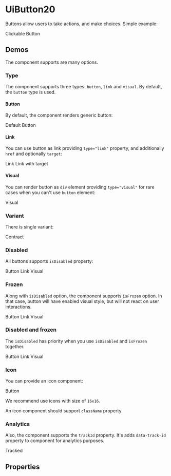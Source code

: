 


<Meta title="UiButton20/Docs" />

# UiButton20

Buttons allow users to take actions, and make choices. Simple example:

<Canvas className={contractBackground}>
  <UiButton20 variant="contract">Clickable Button</UiButton20>
</Canvas>

## Demos

The component supports are many options.

### Type

The component supports three types: `button`, `link` and `visual`. By default, the `button` type is used.

#### Button

By default, the component renders generic button:

<Canvas className={contractBackground}>
  <UiButton20 variant="contract">Default</UiButton20>
  <UiButton20 type="button" variant="contract">Button</UiButton20>
</Canvas>

#### Link

You can use button as link providing `type="link"` property, and additionally `href` and optionally `target`:

<Canvas className={contractBackground}>
  <UiButton20 href="#" type="link" variant="contract">Link</UiButton20>
  <UiButton20 href="#" target="_blank" type="link" variant="contract">Link with target</UiButton20>
</Canvas>

#### Visual

You can render button as `div` element providing `type="visual"` for rare cases when you can't use `button` element:

<Canvas className={contractBackground}>
  <UiButton20 type="visual" variant="contract">Visual</UiButton20>
</Canvas>

### Variant

There is single variant:

<Canvas className={contractBackground}>
  <UiButton20 variant="contract">Contract</UiButton20>
</Canvas>

### Disabled

All buttons supports `isDisabled` property:

<Canvas className={contractBackground}>
  <UiButton20 isDisabled type="button" variant="contract">Button</UiButton20>
  <UiButton20 href="#" isDisabled type="link" variant="contract">Link</UiButton20>
  <UiButton20 isDisabled type="visual" variant="contract">Visual</UiButton20>
</Canvas>

### Frozen

Along with `isDisabled` option, the component supports `isFrozen` option. In that case, button will have enabled visual
style, but will not react on user interactions.

<Canvas className={contractBackground}>
  <UiButton20 isFrozen type="button" variant="contract">Button</UiButton20>
  <UiButton20 href="#" isFrozen type="link" variant="contract">Link</UiButton20>
  <UiButton20 isFrozen type="visual" variant="contract">Visual</UiButton20>
</Canvas>

### Disabled and frozen

The `isDisabled` has priority when you use `isDisabled` and `isFrozen` together.

<Canvas className={contractBackground}>
  <UiButton20 isDisabled isFrozen type="button" variant="contract">Button</UiButton20>
  <UiButton20 isDisabled isFrozen href="#" type="link" variant="contract">Link</UiButton20>
  <UiButton20 isDisabled isFrozen type="visual" variant="contract">Visual</UiButton20>
</Canvas>

### Icon

You can provide an icon component:

<Canvas className={contractBackground}>
  <UiButton20 icon={AddIcon} variant="contract">Button</UiButton20>
</Canvas>

We recommend use icons with size of `16x16`.

An icon component should support `className` property.

### Analytics

Also, the component supports the `trackId` property. It's adds `data-track-id` property to component for analytics
purposes.

<Canvas className={contractBackground}>
  <UiButton20 trackId="my-track-id" type="button" variant="contract">Tracked</UiButton20>
</Canvas>

## Properties

<ArgsTable of={UiButton20} />
